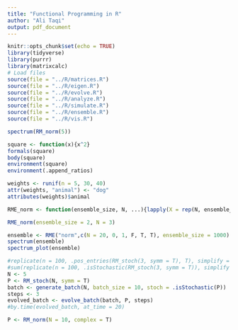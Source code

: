 ```yaml
---
title: "Functional Programming in R"
author: "Ali Taqi"
output: pdf_document
---
```


```r
knitr::opts_chunk$set(echo = TRUE)
library(tidyverse)
library(purrr)
library(matrixcalc)
# Load files
source(file = "../R/matrices.R")
source(file = "../R/eigen.R")
source(file = "../R/evolve.R")
source(file = "../R/analyze.R")
source(file = "../R/simulate.R")
source(file = "../R/ensemble.R")
source(file = "../R/vis.R")
```

```r
spectrum(RM_norm(5))
```


```r
square <- function(x){x^2}
formals(square)
body(square)
environment(square)
environment(.append_ratios)
```

```r
weights <- runif(n = 5, 30, 40)
attr(weights, "animal") <- "dog"
attributes(weights)$animal
```

```r
RME_norm <- function(ensemble_size, N, ...){lapply(X = rep(N, ensemble_size), FUN = RM_norm, ...)}
```

```r
RME_norm(ensemble_size = 2, N = 3)
```


```r
ensemble <- RME("norm",c(N = 20, 0, 1, F, T, T), ensemble_size = 1000)
spectrum(ensemble)
spectrum_plot(ensemble)
```

```r
#replicate(n = 100, .pos_entries(RM_stoch(3, symm = T), T), simplify = T)
#sum(replicate(n = 100, .isStochastic(RM_stoch(3, symm = T)), simplify = T))/100
N <- 5
P <- RM_stoch(N, symm = T)
batch <- generate_batch(N, batch_size = 10, stoch = .isStochastic(P))
steps <- 3
evolved_batch <- evolve_batch(batch, P, steps)
#by.time(evolved_batch, at_time = 20)
```

```r
P <- RM_norm(N = 10, complex = T)
```


